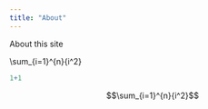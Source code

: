 ```yaml
---
title: "About"
---
```


About this site

\\sum\_{i=1}\^{n}{i\^2}

```r
1+1
```

$$\sum_{i=1}^{n}{i^2}$$
